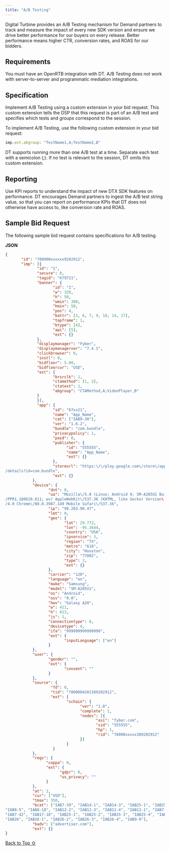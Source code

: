 ```yaml
---
title: "A/B Testing"
---
```


Digital Turbine provides an A/B Testing mechanism for Demand partners to track and measure the impact of every new SDK version and ensure we drive better performance for our buyers on every release. Better performance means higher CTR, conversion rates, and ROAS for our bidders.

## Requirements

You must have an OpenRTB integration with DT. A/B Testing does not work with server-to-server and programmatic mediation integrations.

## Specification

Implement A/B Testing using a custom extension in your bid request. This custom extension tells the DSP that this request is part of an A/B test and specifies which tests and groups correspond to the session.

To implement A/B Testing, use the following custom extension in your bid request:

```javascript
imp.ext.abgroup: "TestName1,A;TestName2,B"
```

DT supports running more than one A/B test at a time. Separate each test with a semicolon (;). If no test is relevant to the session, DT omits this custom extension.

## Reporting

Use KPI reports to understand the impact of new DTX SDK features on performance. DT encourages Demand partners to ingest the A/B test string value, so that you can report on performance KPIs that DT does not otherwise have access to, like conversion rate and ROAS.

## Sample Bid Request

The following sample bid request contains specifications for A/B testing.

**JSON**

```json
{
       "id": "780000xxxxxx9202912",
       "imp": [{
              "id": "1",
              "secure": 0,
              "tagid": "679721",
              "banner": {
                     "id": "1",
                     "w": 320,
                     "h": 50,
                     "wmin": 300,
                     "hmin": 50,
                     "pos": 4,
                     "battr": [3, 6, 7, 9, 10, 14, 17],
                     "topframe": 1,
                     "btype": [4],
                     "api": [5],
                     "ext": {}
              },
              "displaymanager": "Fyber",
              "displaymanagerver": "7.4.1",
              "clickbrowser": 0,
              "instl": 0,
              "bidfloor": 5.00,
              "bidfloorcur": "USD",
              "ext": {
                     "brsrclk": 1,
                     "ctamethod": [1, 2],
                     "ctatext": 1,
                     "abgroup": "CTAMethod,A;VideoPlayer,B"
              }
              }],
              "app": {
                     "id": "67xx21",
                     "name": "App_Name",
                     "cat": ["IAB9-30"],
                     "ver": "1.6.2",
                     "bundle": "com.bundle",
                     "privacypolicy": 1,
                     "paid": 0,
                     "publisher": {
                           "id": "555555",
                           "name": "App_Name",
                           "ext": {}
                     },
                     "storeurl": "https:\/\/play.google.com\/store\/apps\
/details?id=com.bundle",
                     "ext": {}
            },
            "device": {
                   "dnt": 0,
                   "ua": "Mozilla\/5.0 (Linux; Android 9; SM-A205U1 Build\
/PPR1.180610.011; wv) AppleWebKit\/537.36 (KHTML, like Gecko) Version\
/4.0 Chrome\/80.0.3987.149 Mobile Safari\/537.36",
                   "ip": "99.203.90.47",
                   "lmt": 0,
                   "geo": {
                          "lat": 29.772,
                          "lon": -95.3644,
                          "country": "USA",
                          "ipservice": 3,
                          "region": "TX",
                          "metro": "618",
                          "city": "Houston",
                          "zip": "77002",
                          "type": 2,
                          "ext": {}
                   },
                   "carrier": "120",
                   "language": "en",
                   "make": "Samsung",
                   "model": "SM-A205U1",
                   "os": "Android",
                   "osv": "9.0",
                   "hwv": "Galaxy A20",
                   "w": 411,
                   "h": 813,
                   "js": 1,
                   "connectiontype": 6,
                   "devicetype": 4,
                   "ifa": "999999999999999",
                   "ext": {
                          "inputLanguage": ["en"]
                   }
            },
            "user": {
                   "gender": "",
                   "ext": {
                          "consent": ""
                   }
            },
            "source": {
                    "fd": 0,
                    "tid": "7800004201389202912",
                    "ext": {
                           "schain": {
                                 "ver": "1.0",
                                 "complete": 1,
                                 "nodes": [{
                                        "asi": "fyber.com",
                                        "sid": "555555",
                                        "hp": 1,
                                        "rid": "78000xxxxx389202912"
                                 }]
                           }
                     }
            },
            "regs": {
                  "coppa": 0,
                  "ext": {
                        "gdpr": 0,
                        "us_privacy": ""
                  }
            },
            "at": 2,
            "cur": ["USD"],
            "tmax": 350,
            "bcat": ["IAB7-39", "IAB14-1", "IAB14-3", "IAB25-1", "IAB25-6", 
"IAB8-5", "IAB8-18", "IAB12-2", "IAB12-3", "IAB11-4", "IAB12-1", "IAB7-28", 
"IAB7-42", "IAB17-18", "IAB25-1", "IAB25-2", "IAB25-3", "IAB25-4", "IAB25-5", 
"IAB26", "IAB26-1", "IAB26-2", "IAB26-3", "IAB26-4", "IAB9-9"],
            "badv": ["advertiser.com"],
            "ext": {}
}
```

[Back to Top ⇧](#top)
